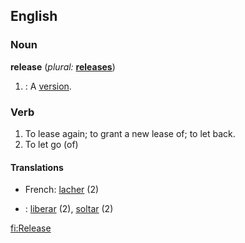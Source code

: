 ==English==

===Noun===
'''release'''  (''plural:'' '''[[releases]]''')
#{{cattag|software}}: A [[version]].

===Verb===
{{en-infl-reg-vowel|releas|e}}
#To lease again; to grant a new lease of; to let back.
#To let go (of)

====Translations====
*French: [[lacher]] (2)
*{{es}}: [[liberar]] (2), [[soltar]] (2)

[[fi:Release]]